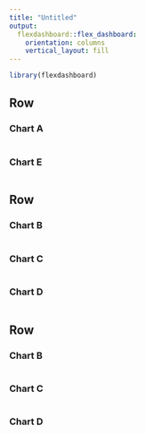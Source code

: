 ```yaml
---
title: "Untitled"
output: 
  flexdashboard::flex_dashboard:
    orientation: columns
    vertical_layout: fill
---
```


```r
library(flexdashboard)
```

Row 
-----------------------------------------------------------------------

### Chart A

```r

```

### Chart E

```r

```


Row 
-----------------------------------------------------------------------

### Chart B

```r

```

### Chart C

```r

```

### Chart D

```r

```

Row 
-----------------------------------------------------------------------

### Chart B

```r

```

### Chart C

```r

```

### Chart D

```r

```


